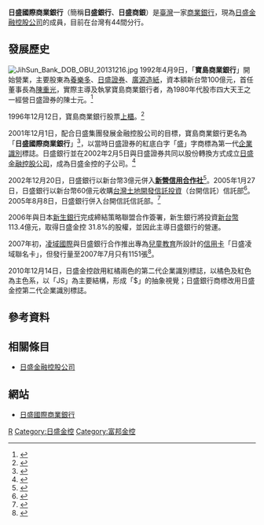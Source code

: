 {{Bank Financial Information
| name = 日盛國際商業銀行股份有限公司
| else_name = JihSun International Commercial Bank Co., Ltd.
| logo = [[File:JihSun_Bank_logo.svg|240px]]
| image = 
| full_name = 
| abbreviated_name = 日盛銀行、日盛商銀
| slogan = 
| market_information = {{twse|5850}}
| isin_code = 
| swift_code = JSIBTWTP
| iban_code =
| finance_code_list = 中華民國金融機構代號列表
| finance_code = 815
| open_date = 1992年4月9日
| closing_date =
| zip_code = 
| location = {{ROC}}<br/>[[臺北市|臺北市]][[中正區_(臺北市)|中正區]]重慶南路一段10號1樓（台企大樓）
| key_people = 董事長：洪主民<br/>總經理：周定強
| capital = 148.69億新臺幣
| revenue = 
| major_shareholder = [[日盛金融控股公司|日盛金融控股公司]] （100%）
| homepage = http://www.jihsunbank.com.tw/ 
| footnotes = 
}}
'''日盛國際商業銀行'''（簡稱'''日盛銀行'''、'''日盛商銀'''）是[[臺灣|臺灣]]一家[[商業銀行|商業銀行]]，現為[[日盛金融控股公司|日盛金融控股公司]]的成員，目前在台灣有44間分行。

==發展歷史==
[[File:JihSun_Bank_DOB_OBU_20131216.jpg|thumb]]
1992年4月9日，「'''寶島商業銀行'''」開始營業，主要股東為[[養樂多|養樂多]]、[[日盛證券|日盛證券]]、[[廣源造紙|廣源造紙]]，資本額新台幣100億元，首任董事長為[[陳重光_(1913-1998)|陳重光]]，實際主導及執掌寶島商業銀行者，為1980年代股市四大天王之一經營日盛證券的陳士元。<ref>{{cite news| author=| title=寶島銀行昨開創立會| accessdate=2013-01-31| newspaper=經濟日報| date=1992-02-29}}</ref>

1996年12月12日，寶島商業銀行股票[[上櫃|上櫃]]。<ref>{{cite news| author=蘇怡任| title=寶銀明上櫃| accessdate=2013-01-31| newspaper=聯合晚報| date=1996-12-11}}</ref>

2001年12月1日，配合日盛集團發展金融控股公司的目標，寶島商業銀行更名為「'''日盛國際商業銀行'''」<ref>{{cite news| author=李錦珠| title=寶島銀行將更名日盛銀行| accessdate=2013-01-31| newspaper=經濟日報| date=2001-02-13}}</ref>，以當時日盛證券的紅底白字「盛」字商標為第一代[[企業識別|企業識別]]標誌。日盛銀行並在2002年2月5日與日盛證券共同以股份轉換方式成立[[日盛金融控股公司|日盛金融控股公司]]，成為日盛金控的子公司。<ref>{{cite news| author=鄧邠| author2=李錦珠| title=日盛金控2月5日掛牌上櫃| accessdate=2013-01-31| newspaper=經濟日報| date=2002-01-15}}</ref>

2002年12月20日，日盛銀行以新台幣3億元併入'''[[新營信用合作社|新營信用合作社]]'''<ref>{{cite news| author=吳雯雯| title=日盛銀三億元 合併新營信合社| accessdate=2013-01-31| newspaper=聯合報| date=2002-09-10}}</ref>。2005年1月27日，日盛銀行以新台幣60億元收購[[台灣土地開發信託投資|台灣土地開發信託投資]]（台開信託）信託部<ref>{{cite news| author=周靜紫、廖珮君| title=日盛銀標得台開信託部| url=http://www.appledaily.com.tw/appledaily/article/finance/20050128/1542719| accessdate=2014-01-20| newspaper=[[台灣蘋果日報|台灣蘋果日報]]| date=2005-01-28| archive-date=2017-03-19| archive-url=https://web.archive.org/web/20170319053614/http://www.appledaily.com.tw/appledaily/article/finance/20050128/1542719| dead-url=no}}</ref>。2005年8月8日，日盛銀行併入台開信託信託部。<ref>{{cite news| author=陳碧雲| title=日盛銀擴充版圖 雙喜臨門| accessdate=2013-01-31| newspaper=經濟日報| date=2005-08-09}}</ref>

2006年與日本[[新生銀行|新生銀行]]完成締結策略聯盟合作簽署，新生銀行將投資[[新台幣|新台幣]] 113.4億元，取得日盛金控 31.8%的股權，並因此主導日盛銀行的營運。

2007年初，[[凌域國際|凌域國際]]與日盛銀行合作推出專為[[兒童教育|兒童教育]]所設計的[[信用卡|信用卡]]「日盛凌域聯名卡」，但發行量至2007年7月只有1151張<ref>{{cite news|title=凌域驚傳財務危機 聯名卡暫停發卡|url=http://www.cardu.com.tw/news/detail.php?nt_pk=7&ns_pk=2054|publisher=卡優新聞網|date=2007-07-23|author=周先白|accessdate=2016-09-11|archive-date=2017-01-13|archive-url=https://web.archive.org/web/20170113090706/http://www.cardu.com.tw/news/detail.php?nt_pk=7&ns_pk=2054|dead-url=no}}</ref>。

2010年12月14日，日盛金控啟用紅橘兩色的第二代企業識別標誌，以橘色及紅色為主色系，以「JS」為主要結構，形成「$」的抽象視覺；日盛銀行商標改用日盛金控第二代企業識別標誌。

== 參考資料 ==
{{Reflist}}

== 相關條目 ==
* [[日盛金融控股公司|日盛金融控股公司]]

== 網站==
{{commonscat|Jih Sun International Commercial Bank}}
*[http://www.jihsunbank.com.tw/ 日盛國際商業銀行] {{Wayback|url=http://www.jihsunbank.com.tw/ |date=20200815165407 }}

{{TW Bank}}

[[Category:臺灣的銀行|R]]
[[Category:日盛金控|Category:日盛金控]]
[[Category:富邦金控|Category:富邦金控]]